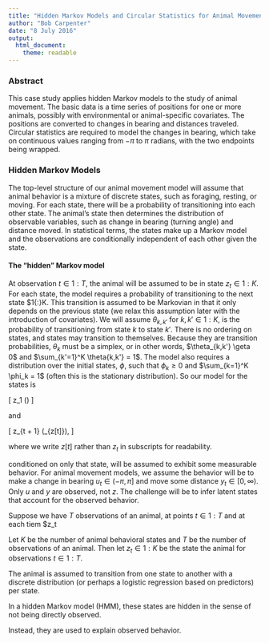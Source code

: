 ```yaml
---
title: "Hidden Markov Models and Circular Statistics for Animal Movement Models"
author: "Bob Carpenter"
date: "8 July 2016"
output: 
  html_document: 
    theme: readable
---
```


### Abstract

This case study applies hidden Markov models to the study of animal
movement.  The basic data is a time series of positions for one or
more animals, possibly with environmental or animal-specific
covariates.  The positions are converted to changes in bearing and
distances traveled.  Circular statistics are required to model the
changes in bearing, which take on continuous values ranging from
$-\pi$ to $\pi$ radians, with the two endpoints being wrapped.

### Hidden Markov Models

The top-level structure of our animal movement model will assume that
animal behavior is a mixture of discrete states, such as foraging,
resting, or moving.  For each state, there will be a probability of
transitioning into each other state.  The animal's state then
determines the distribution of observable variables, such as change in
bearing (turning angle) and distance moved.  In statistical terms, the
states make up a Markov model and the observations are conditionally
independent of each other given the state.

#### The "hidden" Markov model

At observation $t \in 1{:}T$, the animal will be
assumed to be in state $z_t \in 1{:}K$.  For each state, the model
requires a probability of transitioning to the next state $1{:}K.
This transition is assumed to be Markovian in that it only depends on
the previous state (we relax this assumption later with the
introduction of covariates).  We will assume $\theta_{k,k'}$ for $k,
k' \in 1{:}K$, is the probability of transitioning from state $k$ to
state $k'$.  There is no ordering on states, and states may transition
to themselves.  Because they are transition probabilities, $\theta_k$
must be a simplex, or in other words, $\theta_{k,k'} \geta 0$ and
$\sum_{k'=1}^K \theta{k,k'} = 1$.  The model also requires a
distribution over the initial states, $\phi$, such that $\phi_k \geq
0$ and $\sum_{k=1}^K \phi_k = 1$ (often this is the stationary
distribution).  So our model for the states is

\[
z_1 \sim \mathsf{Discrete}(\phi)
\]

and

\[
z_{t + 1} \sim \mathsf{Discrete}(\theta_{z[t]}),
\]

where we write $z[t]$ rather than $z_t$ in subscripts for readability.


conditioned on only that state, will be assumed to exhibit some
measurable behavior.  For animal movement models, we assume the
behavior will be to make a change in bearing $u_t \in (-\pi, \pi]$ and
move some distance $y_t \in [0, \infty)$.  Only $u$ and $y$ are
observed, not $z$.  The challenge will be to infer latent states that
account for the observed behavior.



Suppose we have $T$ observations of an animal,
at points $t \in 1{:}T$ and at each tiem $z_t 

Let $K$ be the number of animal behavioral
states and $T$ be the number of observations of an animal.  Then let $z_t
\in 1{:}K$ be the state the animal for observations $t \in 1{:}T$.

 The animal is assumed to transition from one
state to another with a discrete distribution (or perhaps a logistic
regression based on predictors) per state.

In a hidden Markov model (HMM), these states are
hidden in the sense of not being directly observed.

  Instead, they are
used to explain observed behavior.
